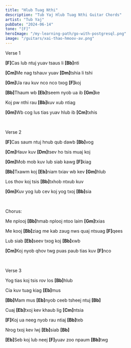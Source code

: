 ```yaml
---
title: "Hlub Tuag Nthi"
description: "Tub Yaj Hlub Tuag Nthi Guitar Chords"
artist: "Tub Yaj"
pubDate: "2024-06-14"
tone: "[F]"
heroImage: "/my-learning-path/go-with-postgresql.png"
image: "/guitars/xai-thao-hmoov-av.png"
---
```


Verse 1

<b>[F]</b>Cas lub ntuj yuav tsaus li <b>[Bb]</b>nti

<b>[Cm]</b>Me nag tshauv yuav <b>[Dm]</b>tshia li tshi

<b>[Gm]</b>Ua rau kuv nco nco txog <b>[F]</b>koj

<b>[Bb]</b>Thaum wb <b>[Eb]</b>tseem nyob ua ib <b>[Gm]</b>ke

Koj pw nthi rau <b>[Bb]</b>kuv xub ntiag

<b>[Gm]</b>Wb cog lus tias yuav hlub ib <b>[Cm]</b>txhis

<br />

Verse 2

<b>[F]</b>Cas saum ntuj hnub qub dawb <b>[Bb]</b>vog

<b>[Cm]</b>Hauv kuv <b>[Dm]</b>tsev ho tsis muaj koj

<b>[Gm]</b>Mob mob kuv lub siab kawg <b>[F]</b>kiag

<b>[Bb]</b>Txawm koj <b>[Eb]</b>niam txiav wb kev <b>[Gm]</b>hlub

Los thov koj tsis <b>[Bb]</b>txhob ntxub kuv

<b>[Gm]</b>Kuv yog lub cev koj yog txoj <b>[Bb]</b>sia

<br />

Chorus:

Me nplooj <b>[Bb]</b>hmab nplooj ntoo laim <b>[Gm]</b>txias

Me kooj <b>[Bb]</b>ziag me kab zaug nws quaj ntsuag <b>[F]</b>qees

Lub siab <b>[Eb]</b>seev txog koj <b>[Bb]</b>xwb

<b>[Cm]</b>Koj nyob qhov twg puas paub tias kuv <b>[F]</b>nco

<br />

Verse 3

Yog tias koj tsis rov los <b>[Bb]</b>hlub

Cia kuv tuag kiag <b>[Eb]</b>mus

<b>[Bb]</b>Mam mus <b>[Eb]</b>nyob ceeb tsheej ntuj <b>[Bb]</b>

Cuaj <b>[Eb]</b>txoj kev khaub lig <b>[Cm]</b>ntsia

<b>[F]</b>Koj ua neeg nyob rau ntiaj <b>[Bb]</b>teb

Nrog txoj kev lwj <b>[Eb]</b>siab <b>[Bb]</b>

<b>[Eb]</b>Seb koj lub neej <b>[F]</b>yuav zoo npaum <b>[Bb]</b>twg

